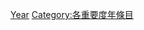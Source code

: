 {{Catmore1|[[Wikipedia:年专题|Wikipedia:年专题]]}}
{{Emptycat}}
{{Articles by Importance|topic=年|project=年|format=toc}}

[[Category:高重要度条目|Year]]
[[Category:各重要度年條目‎|Category:各重要度年條目‎]]